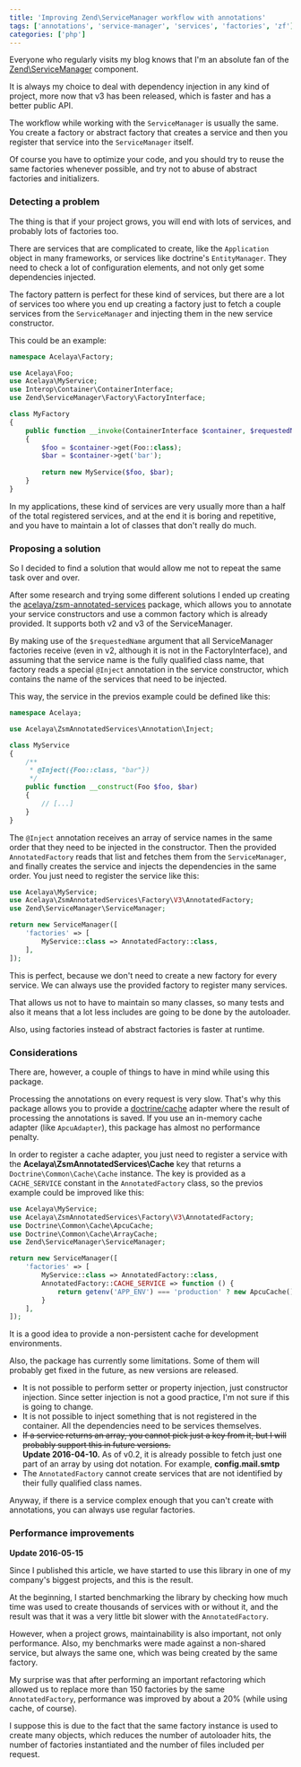 ```yaml
---
title: 'Improving Zend\ServiceManager workflow with annotations'
tags: ['annotations', 'service-manager', 'services', 'factories', 'zf']
categories: ['php']
---
```


Everyone who regularly visits my blog knows that I'm an absolute fan of the [Zend\ServiceManager](https://zendframework.github.io/zend-servicemanager/) component.

It is always my choice to deal with dependency injection in any kind of project, more now that v3 has been released, which is faster and has a better public API.

The workflow while working with the `ServiceManager` is usually the same. You create a factory or abstract factory that creates a service and then you register that service into the `ServiceManager` itself.

Of course you have to optimize your code, and you should try to reuse the same factories whenever possible, and try not to abuse of abstract factories and initializers.

### Detecting a problem

The thing is that if your project grows, you will end with lots of services, and probably lots of factories too.

There are services that are complicated to create, like the `Application` object in many frameworks, or services like doctrine's `EntityManager`. They need to check a lot of configuration elements, and not only get some dependencies injected.

The factory pattern is perfect for these kind of services, but there are a lot of services too where you end up creating a factory just to fetch a couple services from the `ServiceManager` and injecting them in the new service constructor.

This could be an example:

```php
namespace Acelaya\Factory;

use Acelaya\Foo;
use Acelaya\MyService;
use Interop\Container\ContainerInterface;
use Zend\ServiceManager\Factory\FactoryInterface;

class MyFactory
{
    public function __invoke(ContainerInterface $container, $requestedName, array $options = null)
    {
        $foo = $container->get(Foo::class);
        $bar = $container->get('bar');
        
        return new MyService($foo, $bar);
    }
}
```

In my applications, these kind of services are very usually more than a half of the total registered services, and at the end it is boring and repetitive, and you have to maintain a lot of classes that don't really do much.

### Proposing a solution

So I decided to find a solution that would allow me not to repeat the same task over and over.

After some research and trying some different solutions I ended up creating the [acelaya/zsm-annotated-services](https://github.com/acelaya/zsm-annotated-services) package, which allows you to annotate your service constructors and use a common factory which is already provided. It supports both v2 and v3 of the ServiceManager.

By making use of the `$requestedName` argument that all ServiceManager factories receive (even in v2, although it is not in the FactoryInterface), and assuming that the service name is the fully qualified class name, that factory reads a special `@Inject` annotation in the service constructor, which contains the name of the services that need to be injected.

This way, the service in the previos example could be defined like this:

```php
namespace Acelaya;

use Acelaya\ZsmAnnotatedServices\Annotation\Inject;

class MyService
{
    /**
     * @Inject({Foo::class, "bar"})
     */
    public function __construct(Foo $foo, $bar)
    {
        // [...]
    }
}
```

The `@Inject` annotation receives an array of service names in the same order that they need to be injected in the constructor. Then the provided `AnnotatedFactory` reads that list and fetches them from the `ServiceManager`, and finally creates the service and injects the dependencies in the same order. You just need to register the service like this:

```php
use Acelaya\MyService;
use Acelaya\ZsmAnnotatedServices\Factory\V3\AnnotatedFactory;
use Zend\ServiceManager\ServiceManager;

return new ServiceManager([
    'factories' => [
        MyService::class => AnnotatedFactory::class,
    ],
]);
```

This is perfect, because we don't need to create a new factory for every service. We can always use the provided factory to register many services.

That allows us not to have to maintain so many classes, so many tests and also it means that a lot less includes are going to be done by the autoloader.

Also, using factories instead of abstract factories is faster at runtime.

### Considerations

There are, however, a couple of things to have in mind while using this package.

Processing the annotations on every request is very slow. That's why this package allows you to provide a [doctrine/cache](https://github.com/doctrine/cache) adapter where the result of processing the annotations is saved. If you use an in-memory cache adapter (like `ApcuAdapter`), this package has almost no performance penalty.

In order to register a cache adapter, you just need to register a service with the **Acelaya\ZsmAnnotatedServices\Cache** key that returns a `Doctrine\Common\Cache\Cache` instance. The key is provided as a `CACHE_SERVICE` constant in the `AnnotatedFactory` class, so the previos example could be improved like this:

```php
use Acelaya\MyService;
use Acelaya\ZsmAnnotatedServices\Factory\V3\AnnotatedFactory;
use Doctrine\Common\Cache\ApcuCache;
use Doctrine\Common\Cache\ArrayCache;
use Zend\ServiceManager\ServiceManager;

return new ServiceManager([
    'factories' => [
        MyService::class => AnnotatedFactory::class,
        AnnotatedFactory::CACHE_SERVICE => function () {
            return getenv('APP_ENV') === 'production' ? new ApcuCache() : new ArrayCache();
        }
    ],
]);
```

It is a good idea to provide a non-persistent cache for development environments.

Also, the package has currently some limitations. Some of them will probably get fixed in the future, as new versions are released.
 
* It is not possible to perform setter or property injection, just constructor injection. Since setter injection is not a good practice, I'm not sure if this is going to change.
* It is not possible to inject something that is not registered in the container. All the dependencies need to be services themselves.
* <del>If a service returns an array, you cannot pick just a key from it, but I will probably support this in future versions.</del><br />**Update 2016-04-10.** As of v0.2, it is already possible to fetch just one part of an array by using dot notation. For example, **config.mail.smtp**
* The `AnnotatedFactory` cannot create services that are not identified by their fully qualified class names.

Anyway, if there is a service complex enough that you can't create with annotations, you can always use regular factories.

### Performance improvements

**Update 2016-05-15**

Since I published this article, we have started to use this library in one of my company's biggest projects, and this is the result.

At the beginning, I started benchmarking the library by checking how much time was used to create thousands of services with or without it, and the result was that it was a very little bit slower with the `AnnotatedFactory`.

However, when a project grows, maintainability is also important, not only performance. Also, my benchmarks were made against a non-shared service, but always the same one, which was being created by the same factory.

My surprise was that after performing an important refactoring which allowed us to replace more than 150 factories by the same `AnnotatedFactory`, performance was improved by about a 20% (while using cache, of course).

I suppose this is due to the fact that the same factory instance is used to create many objects, which reduces the number of autoloader hits, the number of factories instantiated and the number of files included per request.
